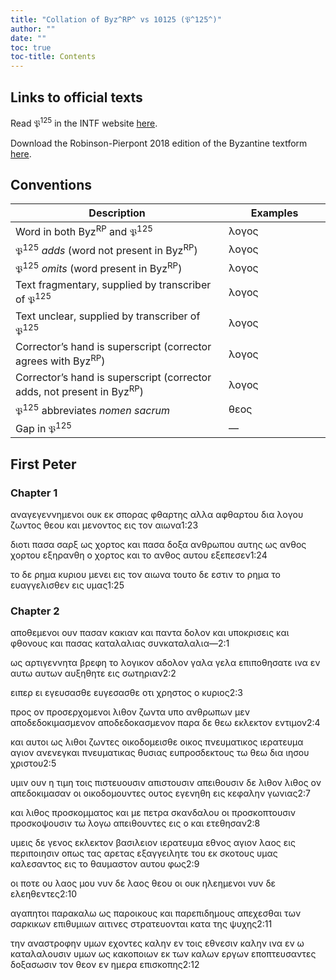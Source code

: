 ```yaml
---
title: "Collation of Byz^RP^ vs 10125 (𝔓^125^)"
author: ""
date: ""
toc: true
toc-title: Contents
---
```


::: {.callout-note appearance="minimal" icon="false" collapse="true"}
# Links to official texts

Read 𝔓^125^ in the INTF website [here](https://ntvmr.uni-muenster.de/manuscript-workspace?docID=10125).

Download the Robinson-Pierpont 2018 edition of the Byzantine textform [here](https://web.archive.org/web/20210413060536/https://byzantinetext.com/wp-content/uploads/2021/03/robinson-pierpont-2018-gnt-edition.pdf).


:::


::: {.callout-note appearance="minimal" icon="false" collapse="true"}
# Conventions

| Description                                                              	| Examples                           	|
|--------------------------------------------------------------------------	|------------------------------------	|
| Word in both Byz^RP^ and 𝔓^125^                                   	| λογος                              	|
| 𝔓^125^ *adds* (word not present in Byz^RP^)                       	| [λογος]{.greek-added}            	|
| 𝔓^125^ *omits* (word present in Byz^RP^)                          	| [λογος]{.greek-omitted}          	|
| Text fragmentary, supplied by transcriber of 𝔓^125^               	| [λογος]{.greek-supplied}         	|
| Text unclear, supplied by transcriber of 𝔓^125^                   	| [λογος]{.unclear}                	|
| Corrector's hand is superscript (corrector agrees with Byz^RP^)          	| [λογος]{.corr}                   	|
| Corrector's hand is superscript (corrector adds, not present in Byz^RP^) 	| [[λογος]{.corr}]{.greek-added} 	|
| 𝔓^125^ abbreviates *nomen sacrum*                                 	| [θεος]{.greek-abbr}            	|
| Gap in 𝔓^125^                                                     	| [―]{.gap}                        	|
:::

## First Peter

### Chapter 1

[αναγεγεννημενοι]{.greek-omitted} [ουκ]{.greek-omitted} [εκ]{.greek-omitted} [σπορας]{.greek-omitted} [φθαρτης]{.greek-omitted} [αλλα]{.greek-omitted} [αφθαρτου]{.greek-omitted} [δια]{.greek-omitted} [λογου]{.greek-omitted} [ζωντος]{.greek-omitted} [θεου]{.greek-omitted} [και]{.greek-omitted} [με]{.greek-supplied}νον[τ]{.unclear}ο[ς]{.unclear} [εις]{.greek-omitted} [τον]{.greek-omitted} [αιωνα]{.greek-omitted}[1:23]{.aside}

[δ]{.unclear}[ιοτι]{.greek-supplied} [πασα]{.greek-supplied} [σαρξ]{.greek-supplied} [ως]{.greek-supplied} χορ[το]{.unclear}ς κ[αι]{.greek-supplied} [πασα]{.greek-supplied} [δοξα]{.greek-supplied} [ανθρωπου]{.greek-omitted} [[αυτης]{.greek-supplied}]{.greek-added} [ω]{.greek-supplied}ς [α]{.unclear}νθος χ[ορτου]{.greek-supplied} [εξηραν]{.greek-supplied}[θη]{.greek-supplied} [ο]{.greek-supplied} χο[ρτ]{.unclear}ος κα[ι]{.greek-supplied} [το]{.greek-supplied} [ανθος]{.greek-supplied} [αυτου]{.greek-omitted} [εξε]{.greek-supplied}[πεσεν]{.greek-supplied}[1:24]{.aside}

το δε ρη[μα]{.greek-supplied} [κυριου]{.greek-abbr} [μενει]{.greek-supplied} [εις]{.greek-supplied} [τ]{.greek-supplied}[ο]{.unclear}ν α[ιω]{.unclear}να [τουτο]{.greek-supplied} [δε]{.greek-supplied} [εστιν]{.greek-supplied} [τ]{.unclear}ο [ρημα]{.unclear} το ε[υαγγελισθεν]{.greek-supplied} εις υμα[ς]{.greek-supplied}[1:25]{.aside}

### Chapter 2

απ[ο]{.unclear}[θεμενοι]{.greek-supplied} [ουν]{.greek-supplied} [πα]{.greek-supplied}[σ]{.greek-supplied}[α]{.unclear}ν κα[κ]{.unclear}ια[ν]{.unclear} [κ]{.unclear}[αι]{.greek-supplied} [παντα]{.greek-supplied} [δολον]{.greek-supplied} [κα]{.greek-supplied}ι υποκρι[σ]{.unclear}[ει]{.greek-supplied}[ς]{.unclear} [και]{.unclear} [φ]{.unclear}[θονους]{.greek-supplied} [κ]{.unclear}αι [πασας]{.greek-omitted} [καταλαλιας]{.greek-omitted} [συνκατ[α]{.greek-supplied}λαλι[α]{.unclear}[―]{.gap}]{.greek-added}[2:1]{.aside}

[ως]{.greek-supplied} [αρτιγεννη]{.greek-supplied}τα βρεφη τ[ο]{.greek-supplied} [λογι]{.greek-supplied}κο[ν]{.greek-supplied} [αδολον]{.greek-supplied} [γαλα]{.greek-omitted} [[γ]{.unclear}ελα]{.greek-added} επ[ιπ]{.unclear}[οθ]{.greek-supplied}[ησ]{.unclear}ατε ιν[α]{.greek-supplied} [εν]{.greek-omitted} [αυτω]{.greek-omitted} [[α]{.unclear}υτων]{.greek-added} αυ[ξ]{.unclear}[η]{.greek-supplied}θη[τε]{.unclear} [ε[ι]{.unclear}[ς]{.greek-supplied}]{.greek-added} [[σωτη]{.greek-supplied}[ρ]{.unclear}ιαν]{.greek-added}[2:2]{.aside}

[ειπερ]{.greek-omitted} [ει]{.greek-added} [εγευσασθε]{.greek-omitted} [ευ[γ]{.unclear}ε[σα]{.unclear}[σ]{.greek-supplied}[θε]{.unclear}]{.greek-added} οτ[ι]{.greek-supplied} [χρηστος]{.greek-supplied} [ο]{.greek-supplied} [κυριος]{.greek-abbr}[2:3]{.aside}

προς ον προσ[ε]{.unclear}[ρ]{.greek-supplied}[χ]{.unclear}[ομενοι]{.greek-supplied} [λι]{.greek-supplied}[θο]{.unclear}ν ζωντα υ[π]{.unclear}ο [ανθρωπων]{.greek-abbr} [μεν]{.greek-supplied} [αποδεδοκιμασμενον]{.greek-omitted} [α[π]{.greek-supplied}[ο]{.unclear}δεδ[οκα]{.unclear}σ[μ]{.unclear}[ενον]{.greek-supplied}]{.greek-added} [παρα]{.greek-supplied} [δ]{.unclear}ε [θεω]{.greek-abbr} εκλε[κτον]{.unclear} [εντιμον]{.greek-supplied}[2:4]{.aside}

[κ]{.unclear}[αι]{.greek-supplied} [α]{.greek-supplied}υτοι [ω]{.unclear}[ς]{.greek-supplied} [λιθοι]{.greek-supplied} [ζωντες]{.greek-supplied} [οικοδομεισθε]{.greek-omitted} [οικος]{.greek-omitted} [πνευματικος]{.greek-omitted} [ιερατευμα]{.greek-omitted} [αγιον]{.greek-omitted} [ανενεγκαι]{.greek-omitted} [πνευματικας]{.greek-omitted} [θυσιας]{.greek-omitted} [ευπροσδεκτους]{.greek-omitted} [τω]{.greek-omitted} [θεω]{.greek-omitted} [δια]{.greek-omitted} [ιησου]{.greek-omitted} [χριστου]{.greek-omitted}[2:5]{.aside}

[υμιν]{.greek-omitted} [ουν]{.greek-omitted} [η]{.greek-omitted} [τιμη]{.greek-omitted} [τοις]{.greek-omitted} [πιστευουσιν]{.greek-omitted} [[απιστου]{.greek-supplied}[σιν]{.greek-supplied}]{.greek-added} [απειθουσιν]{.greek-omitted} [δε]{.greek-supplied} [λιθον]{.greek-omitted} [[λιθος]{.greek-supplied}]{.greek-added} [ον]{.greek-supplied} [απεδ]{.greek-supplied}[οκιμ]{.unclear}[ασαν]{.greek-supplied} [οι]{.greek-supplied} [οικοδομουντες]{.greek-supplied} [ο]{.unclear}υ[το]{.unclear}ς [ε]{.unclear}[γενη]{.greek-supplied}[θη]{.greek-supplied} [εις]{.greek-supplied} [κεφαλην]{.greek-supplied} [γω]{.greek-supplied}νια[ς]{.unclear}[2:7]{.aside}

[κα]{.unclear}[ι]{.greek-supplied} [λιθος]{.greek-supplied} [προσκομματος]{.greek-supplied} [και]{.greek-supplied} [[μ]{.unclear}ε]{.greek-added} πε[τρ]{.unclear}[α]{.greek-supplied} [σκανδαλου]{.greek-supplied} [οι]{.greek-supplied} [προσκοπτουσιν]{.greek-omitted} [[πρ]{.greek-supplied}ο[σ]{.unclear}κοψ[ου]{.unclear}[σιν]{.greek-supplied}]{.greek-added} [τω]{.greek-supplied} [λογω]{.greek-supplied} [απειθουντ]{.greek-supplied}ες εις [ο]{.unclear} [και]{.greek-supplied} [ετεθησαν]{.greek-supplied}[2:8]{.aside}

[υμεις]{.greek-supplied} δ[ε]{.unclear} γ[εν]{.unclear}[ο]{.greek-supplied}ς ε[κ]{.unclear}[λεκ]{.greek-supplied}[τον]{.greek-supplied} [βασιλειον]{.greek-supplied} [ι]{.greek-supplied}ε[ρ]{.unclear}ατ[ε]{.greek-supplied}υμ[α]{.greek-supplied} [ε]{.greek-supplied}[θνος]{.greek-supplied} [αγιον]{.greek-supplied} [λαος]{.greek-supplied} [εις]{.unclear} περιπο[ι]{.unclear}η[σιν]{.greek-supplied} [οπως]{.greek-supplied} τας [αρ]{.greek-supplied}[ε]{.unclear}τας ε[ξ]{.unclear}[α]{.greek-supplied}[γ]{.unclear}[γει]{.greek-supplied}[λητε]{.greek-supplied} [του]{.greek-supplied} [εκ]{.greek-supplied} [σκοτους]{.greek-supplied} [υ]{.greek-supplied}μας κ[αλ]{.unclear}εσαντο[ς]{.greek-supplied} [ει]{.greek-supplied}[ς]{.unclear} [το]{.greek-supplied} [θ]{.greek-supplied}[αυ]{.unclear}[μ]{.greek-supplied}αστον [αυτου]{.greek-omitted} [φω]{.unclear}ς[2:9]{.aside}

οι [ποτε]{.unclear} [ο]{.greek-supplied}υ [λαος]{.greek-supplied} [[μ]{.greek-supplied}ου]{.greek-added} ν[υν]{.unclear} [δε]{.greek-supplied} λαος [θεου]{.greek-abbr} ο[ι]{.greek-supplied} [ουκ]{.greek-supplied} [ηλ]{.greek-supplied}[ε]{.unclear}ημενο[ι]{.greek-supplied} [ν]{.greek-supplied}[υν]{.unclear} δε ε[λ]{.unclear}[ε]{.greek-supplied}[η]{.unclear}[θεντε]{.greek-supplied}[ς]{.unclear}[2:10]{.aside}

αγα[π]{.unclear}ητ[οι]{.greek-supplied} [π]{.unclear}αρα[κ]{.unclear}[α]{.greek-supplied}λ[ω]{.unclear} [ως]{.greek-supplied} [παροικου]{.greek-supplied}[ς]{.unclear} κ[αι]{.greek-supplied} [π]{.unclear}αρεπιδη[μους]{.greek-supplied} [απε]{.greek-supplied}[χ]{.unclear}ε[σ]{.unclear}[θαι]{.greek-supplied} [τ]{.greek-supplied}ων σαρ[κ]{.unclear}ι[κων]{.greek-supplied} [επιθυ]{.greek-supplied}μι[ων]{.unclear} αιτινες [στρατευον]{.greek-supplied}ται [κα]{.greek-supplied}τα τη[ς]{.unclear} [ψυ]{.unclear}[χης]{.greek-supplied}[2:11]{.aside}

[την]{.greek-supplied} [αναστ]{.greek-supplied}ρ[οφην]{.unclear} υμ[ων]{.unclear} [εχοντες]{.greek-omitted} [καλην]{.greek-omitted} [εν]{.unclear} [τοις]{.greek-supplied} [εθν]{.greek-supplied}εσ[ι]{.unclear}[ν]{.greek-supplied} [[κα]{.unclear}λην]{.greek-added} [ιν]{.unclear}α [εν]{.greek-supplied} [ω]{.greek-supplied} [κατα]{.greek-supplied}[λ]{.unclear}α[λ]{.unclear}[ουσι]{.greek-supplied}[ν]{.unclear} [υμω]{.unclear}[ν]{.greek-supplied} [ως]{.greek-omitted} [κακοποιων]{.greek-omitted} [εκ]{.greek-omitted} [των]{.greek-omitted} [καλων]{.greek-omitted} [εργων]{.greek-omitted} [εποπτευσαντες]{.greek-omitted} [δοξασωσιν]{.greek-omitted} [τον]{.greek-omitted} [θεον]{.greek-omitted} [εν]{.greek-omitted} [ημερα]{.greek-omitted} [επισκοπης]{.greek-omitted}[2:12]{.aside}

